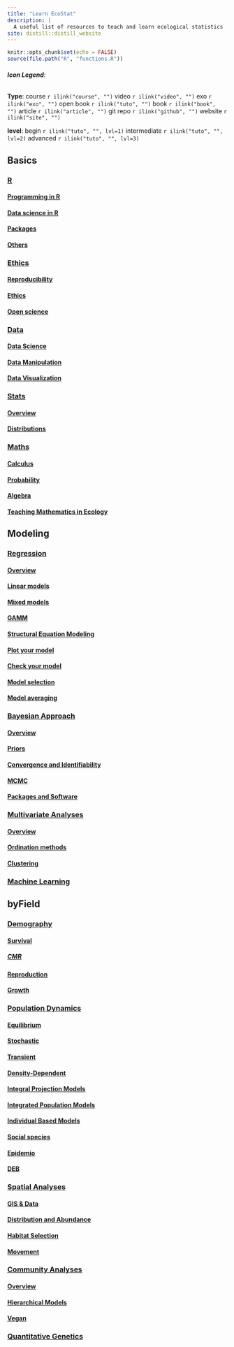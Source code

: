 ```yaml
---
title: "Learn EcoStat"
description: |
  A useful list of resources to teach and learn ecological statistics
site: distill::distill_website
---
```


```r
knitr::opts_chunk$set(echo = FALSE)
source(file.path("R", "functions.R"))
```
###### **Icon Legend**:
**Type**:
course `r ilink("course", "")`
video `r ilink("video", "")`
exo `r ilink("exo", "")`
open book `r ilink("tuto", "")`
book `r ilink("book", "")`
article `r ilink("article", "")`
git repo `r ilink("github", "")`
website `r ilink("site", "")`

**level**: 
begin `r ilink("tuto", "", lvl=1)` intermediate `r ilink("tuto", "", lvl=2)` advanced `r ilink("tuto", "", lvl=3)`



## Basics

### [R](basics_r.html) 
#### [Programming in R](basics_r.html#programming-in-r) 
#### [Data science in R](basics_r.html#data-science-in-r)
#### [Packages](basics_r.html#packages)
#### [Others](basics_r.html#others)

### [Ethics](basics_ethics.html)
#### [Reproducibility](basics_ethics.html#reproducibility)
#### [Ethics](basics_ethics.html#ethics)
#### [Open science](basics_ethics.html#open-science)


### [Data](basics_data.html)

#### [Data Science](basics_data.html#data-science)
#### [Data Manipulation](basics_data.html#data-manipulation)
#### [Data Visualization](basics_data.html#data-visualization)


### [Stats](basics_stats.html)
#### [Overview](basics_stats.html#overview)
#### [Distributions](basics_stats.html#distributions)

### [Maths](basics_maths.html)
#### [Calculus](basics_maths.html#calculus)
#### [Probability](basics_maths.html#probability)
#### [Algebra](basics_maths.html#algebra)
#### [Teaching Mathematics in Ecology](basics_maths.html#teaching-mathematics-in-ecology)



## Modeling

### [Regression](modeling_regression.html)
#### [Overview](modeling_regression.html#overview)
#### [Linear models](modeling_regression.html#linear-models)
#### [Mixed models](modeling_regression.html#mixed-models)
#### [GAMM](modeling_regression.html#gamm)
#### [Structural Equation Modeling](modeling_regression.html#structural-equation-modeling)
#### [Plot your model](modeling_regression.html#plot-your-model)
#### [Check your model](modeling_regression.html#check-your-model)
#### [Model selection](modeling_regression.html#model-selection)
#### [Model averaging](modeling_regression.html#model-averaging)

### [Bayesian Approach](modeling_bayesian.html)
#### [Overview](modeling_bayesian.html#overview)
#### [Priors](modeling_bayesian.html#priors)
#### [Convergence and Identifiability](modeling_bayesian.html#convergence-and-identifiability)
#### [MCMC](modeling_bayesian.html#mcmc)
#### [Packages and Software](modeling_bayesian.html#packages-and-software)

### [Multivariate Analyses](modeling_multivariate.html)
#### [Overview](modeling_multivariate.html#overview)
#### [Ordination methods](modeling_multivariate.html#ordination-methods)
#### [Clustering](modeling_multivariate.html#clustering)

### [Machine Learning](modeling_machinelearning.html)




## byField

### [Demography](byfield_demography.html)
#### [Survival](byfield_demography.html#survival)
##### [CMR](byfield_demography.html#cmr)
#### [Reproduction](byfield_demography.html#reproduction)
#### [Growth](byfield_demography.html#growth)


### [Population Dynamics](byfield_population.html)
#### [Equilibrium](byfield_population.html#equilibrium)
#### [Stochastic](byfield_population.html#stochastic)
#### [Transient](byfield_population.html#transient)
#### [Density-Dependent](byfield_population.html#density-dependent)
#### [Integral Projection Models](byfield_population.html#integral-projection-models)
#### [Integrated Population Models](byfield_population.html#integrated-population-models)
#### [Individual Based Models](byfield_population.html#individual-based-models)
#### [Social species](byfield_population.html#social-species)
#### [Epidemio](byfield_population.html#epidemio)
#### [DEB](byfield_population.html#deb)

### [Spatial Analyses](byfield_spatial.html)
#### [GIS & Data](byfield_spatial.html#gis-data)
#### [Distribution and Abundance](byfield_spatial.html#distribution-and-abundance)
#### [Habitat Selection](byfield_spatial.html#habitat-selection)
#### [Movement](byfield_spatial.html#movement)


### [Community Analyses](byfield_community.html)
#### [Overview](byfield_community.html#overview)
#### [Hierarchical Models](byfield_community.html#hierarchical-models)
#### [Vegan](byfield_community.html#vegan)

### [Quantitative Genetics](byfield_quantgenetics.html)


<!---
Everything in here will not be displayed

-->
